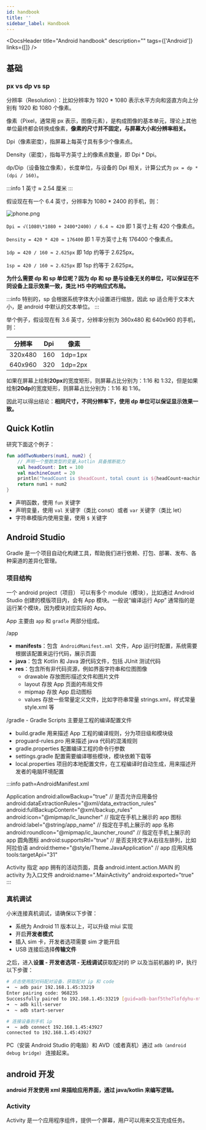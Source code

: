 ```yaml
---
id: handbook
title: ''
sidebar_label: Handbook
---
```



<DocsHeader
  title="Android handbook"
  description=""
  tags={['Android']}
  links={[]}
/>

## 基础

### px vs dp vs sp

分辨率（Resolution）：比如分辨率为 1920 \* 1080 表示水平方向和竖直方向上分别有 1920 和 1080 个像素。

像素（Pixel，通常用 px 表示，图像元素），是构成图像的基本单元，理论上其他单位最终都会转换成像素，**像素的尺寸并不固定，与屏幕大小和分辨率相关。**

Dpi（像素密度），指屏幕上每英寸具有多少个像素点。

Density（密度），指每平方英寸上的像素点数量，即 Dpi \* Dpi。

dp/Dip（设备独立像素），长度单位，与设备的 Dpi 相关，计算公式为 `px = dp * (dpi / 160)`。

:::info
1 英寸 ≈ 2.54 厘米
:::

假设现在有一个 6.4 英寸，分辨率为 1080 \* 2400 的手机，则：

![phone.png](https://img.joyjoy.cc/android/phone.png)

`Dpi = √(1080\*1080 + 2400*2400) / 6.4 ≈ 420` 即 1 英寸上有 420 个像素点。

`Density = 420 * 420 ≈ 176400` 即 1 平方英寸上有 176400 个像素点。

`1dp = 420 / 160 ≈ 2.625px` 即 1dp 约等于 2.625px。

`1sp = 420 / 160 ≈ 2.625px` 即 1sp 约等于 2.625px。

**为什么需要 dp 和 sp 单位呢？因为 dp 和 sp 是与设备无关的单位，可以保证在不同设备上显示效果一致，类比 H5 中的响应式布局。**

:::info
特别的，sp 会根据系统字体大小设置进行缩放，因此 sp 适合用于文本大小，是 android 中默认的文本单位。
:::

举个例子，假设现在有 3.6 英寸，分辨率分别为 360x480 和 640x960 的手机，则：

| 分辨率  | Dpi | 像素    |
| ------- | --- | ------- |
| 320x480 | 160 | 1dp=1px |
| 640x960 | 320 | 1dp=2px |

如果在屏幕上绘制**20px**的宽度矩形，则屏幕占比分别为：1:16 和 1:32，但是如果绘制**20dp**的宽度矩形，则屏幕占比分别为：1:16 和 1:16。

因此可以得出结论：**相同尺寸，不同分辨率下，使用 dp 单位可以保证显示效果一致。**

## Quick Kotlin

研究下面这个例子：

```kt
fun addTwoNumbers(num1, num2) {
    // 声明一个整数类型的变量,kotlin 具备推断能力
    val headCount: Int = 100
    val machineCount = 20
    println("headCount is $headCount，total count is ${headCount+machineCount}")
    return num1 + num2
}
```

- 声明函数，使用 `fun` 关键字
- 声明变量，使用 `val` 关键字（类比 const）或者 `var` 关键字（类比 let）
- 字符串模版内使用变量，使用 `$` 关键字

## Android Studio

Gradle 是一个项目自动化构建工具，帮助我们进行依赖、打包、部署、发布、各种渠道的差异化管理。

### 项目结构

一个 android project（项目） 可以有多个 module（模块），比如通过 Android Studio 创建的模版项目内，会有 App 模块。一般说“编译运行 App” 通常指的是运行某个模块，因为模块对应实际的 App。

App 主要由 `app` 和 `gradle` 两部分组成。

/app

- **manifests**：包含  `AndroidManifest.xml`  文件，App 运行时配置，系统需要根据该配置来运行代码，展示页面
- **java**：包含 Kotlin 和 Java 源代码文件，包括 JUnit 测试代码
- **res**：包含所有非代码资源，例如界面字符串和位图图像
  - drawable 存放图形描述文件和图片文件
  - layout 存放 App 页面的布局文件
  - mipmap 存放 App 启动图标
  - values 存放一些常量定义文件，比如字符串常量 strings.xml，样式常量 style.xml 等

/gradle - Gradle Scripts 主要是工程的编译配置文件

- build.gradle 用来描述 App 工程的编译规则，分为项目级和模块级
- proguard-rules.pro 用来描述 java 代码的混淆规则
- gradle.properties 配置编译工程的命令行参数
- settings.gradle 配置需要编译哪些模块，模块依赖下载等
- local.properties 项目的本地配置文件，在工程编译时自动生成，用来描述开发者的电脑环境配置

:::info path=AndroidManifest.xml

Application
android:allowBackup="true" // 是否允许应用备份
android:dataExtractionRules="@xml/data_extraction_rules"
android:fullBackupContent="@xml/backup_rules"
android:icon="@mipmap/ic_launcher" // 指定在手机上展示的 app 图标
android:label="@string/app_name" // 指定在手机上展示的 app 名称
android:roundIcon="@mipmap/ic_launcher_round" // 指定在手机上展示的 app 圆角图标
android:supportsRtl="true" // 是否支持文字从右往左排列，比如阿拉伯语
android:theme="@style/Theme.JavaApplication" // app 应用风格
tools:targetApi="31"

Activity 指定 app 拥有的活动页面，具备 android.intent.action.MAIN 的 activity 为入口文件
android:name=".MainActivity"
android:exported="true"
:::

### 真机调试

小米连接真机调试，请确保以下步骤：

- 系统为 Android 11 版本以上，可以升级 miui 实现
- 开启**开发者模式**
- 插入 sim 卡，开发者选项需要 sim 才能开启
- USB 连接后选择**传输文件**

之后，进入**设置 - 开发者选项 - 无线调试**获取配对的 IP 以及当前机器的 IP，执行以下步骤：

```sh
# 点击使用配对码配对设备，获取配对 ip 和 code
➜  ~ adb pair 192.168.1.45:33219
Enter pairing code: 968235
Successfully paired to 192.168.1.45:33219 [guid=adb-banf5the7lofdyhu-ntWvHq]
➜  ~ adb kill-server
➜  ~ adb start-server

# 连接设备到手机 ip
➜  ~ adb connect 192.168.1.45:43927
connected to 192.168.1.45:43927
```

PC（安装 Android Studio 的电脑）和 AVD（或者真机）通过 `adb（android debug bridge）` 连接起来。

## android 开发

**android 开发使用 xml 来描绘应用界面，通过 java/kotlin 来编写逻辑。**

### Activity

Activity 是一个应用程序组件，提供一个屏幕，用户可以用来交互完成任务。
